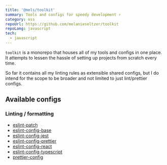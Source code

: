 ```yaml
---
title: '@mels/toolkit'
summary: Tools and configs for speedy development ⚡️
category: oss
repoUrl: https://github.com/melanieseltzer/toolkit
repoLang: javascript
tech:
  - javascript
---
```


`toolkit` is a monorepo that houses all of my tools and configs in one place. It attempts to lessen the hassle of setting up projects from scratch every time.

So far it contains all my linting rules as extensible shared configs, but I do intend for the scope to be broader and not limited to just lint/prettier configs.

## Available configs

### Linting / formatting

- [eslint-patch](https://github.com/melanieseltzer/toolkit/tree/main/packages/eslint-patch#readme)
- [eslint-config-base](https://github.com/melanieseltzer/toolkit/tree/main/packages/eslint-config-base#readme)
- [eslint-config-jest](https://github.com/melanieseltzer/toolkit/tree/main/packages/eslint-config-jest#readme)
- [eslint-config-prettier](https://github.com/melanieseltzer/toolkit/tree/main/packages/eslint-config-prettier#readme)
- [eslint-config-react](https://github.com/melanieseltzer/toolkit/tree/main/packages/eslint-config-react#readme)
- [eslint-config-typescript](https://github.com/melanieseltzer/toolkit/tree/main/packages/eslint-config-typescript#readme)
- [prettier-config](https://github.com/melanieseltzer/toolkit/tree/main/packages/prettier-config#readme)
